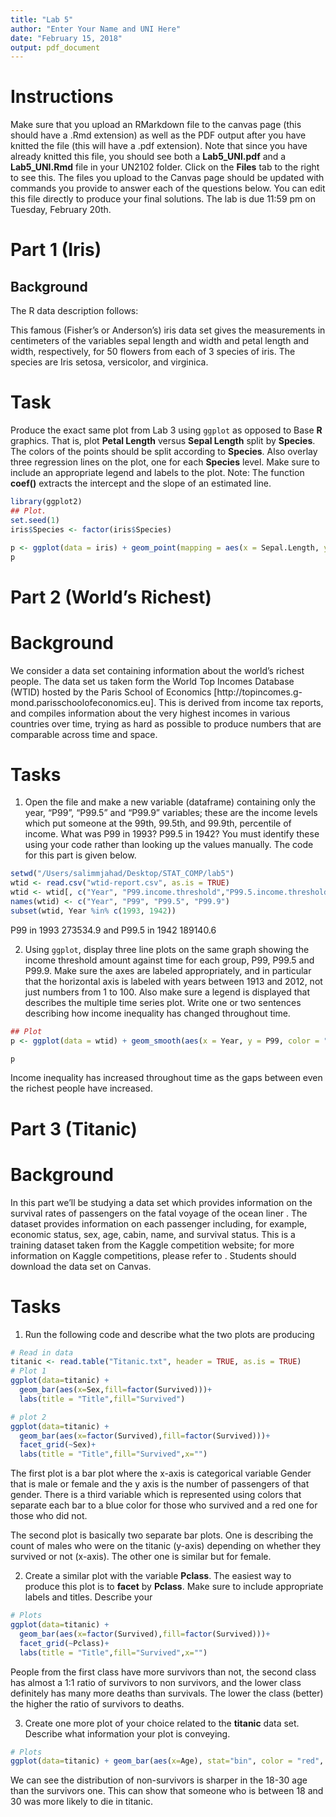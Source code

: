 ```yaml
---
title: "Lab 5"
author: "Enter Your Name and UNI Here"
date: "February 15, 2018"
output: pdf_document
---
```


# Instructions 
Make sure that you upload an RMarkdown file to the canvas page (this should have a .Rmd extension) as well as the PDF output after you have knitted the file (this will have a .pdf extension).  Note that since you have already knitted this file, you should see both a **Lab5_UNI.pdf** and a **Lab5_UNI.Rmd** file in your UN2102 folder.  Click on the **Files** tab to the right to see this.  The files you upload to the Canvas page should be updated with commands you provide to answer each of the questions below.  You can edit this file directly to produce your final solutions.  The lab is due 11:59 pm on Tuesday, February 20th.    

# Part 1 (Iris)  
## Background

The R data description follows:

This famous (Fisher's or Anderson's) iris data set gives the measurements in centimeters of the variables sepal length and width and petal length and width, respectively, for 50 flowers from each of 3 species of iris. The species are Iris setosa, versicolor, and virginica.

# Task

Produce the exact same plot from Lab 3 using `ggplot` as opposed to Base **R** graphics.  That is, plot **Petal Length** versus **Sepal Length** split by **Species**.  The colors of the points should be split according to **Species**.  Also overlay three regression lines on the plot, one for each **Species** level.  Make sure to include an appropriate legend and labels to the plot.   Note: The function **coef()** extracts the intercept and the slope of an estimated line.      

```r
library(ggplot2)
## Plot.
set.seed(1)
iris$Species <- factor(iris$Species)

p <- ggplot(data = iris) + geom_point(mapping = aes(x = Sepal.Length, y = Petal.Length, color = Species)) + geom_smooth(aes(x = Sepal.Length, y = Petal.Length, color = Species), method = "lm", se = FALSE)
p
```


# Part 2 (World's Richest)
# Background

We consider a data set containing information about the world's richest people. The data set us taken form the World Top Incomes Database (WTID) hosted by the Paris School of Economics [http://topincomes.g-mond.parisschoolofeconomics.eu]. This is derived from income tax reports, and compiles information about the very highest incomes in various countries over time, trying as hard as possible to produce numbers that are comparable across time and space.

# Tasks 

1) Open the file and make a new variable (dataframe) containing only the year, "P99", "P99.5" and "P99.9" variables; these are the income levels which put someone at the 99th, 99.5th, and 99.9th, percentile of income. What was P99 in 1993? P99.5 in 1942?
You must identify these using your code rather than looking up the values manually. The code for this part is given below. 
```r
setwd("/Users/salimmjahad/Desktop/STAT_COMP/lab5")
wtid <- read.csv("wtid-report.csv", as.is = TRUE)
wtid <- wtid[, c("Year", "P99.income.threshold","P99.5.income.threshold", "P99.9.income.threshold")]
names(wtid) <- c("Year", "P99", "P99.5", "P99.9")
subset(wtid, Year %in% c(1993, 1942))
```

P99 in 1993 273534.9 and P99.5 in 1942 189140.6


2) Using `ggplot`, display three line plots on the same graph showing the income threshold amount against time for each group, P99, P99.5 and P99.9. Make sure the axes are labeled appropriately, and in particular that the horizontal axis is labeled with years between 1913 and 2012, not just numbers from 1 to 100. Also make sure a legend is displayed that describes the multiple time series plot.  Write one or two sentences describing how income inequality has changed throughout time.  
```r
## Plot
p <- ggplot(data = wtid) + geom_smooth(aes(x = Year, y = P99, color = "P99"), method = "lm", se = FALSE) + geom_smooth(aes(x = Year, y = P99.5, color = "P99.5"), method = "lm", se = FALSE) + geom_smooth(aes(x = Year, y = P99.9, color = "P99.9"), method = "lm", se = FALSE) + ylab("Percentile")

p
```

Income inequality has increased throughout time as the gaps between even the richest people have increased.


# Part 3 (Titanic)

# Background

In this part we'll be studying a data set which provides information on the survival rates of passengers on the fatal voyage of the ocean liner \emph{Titanic}.  The dataset provides information on each passenger including, for example, economic status, sex, age, cabin, name, and survival status.  This is a training dataset taken from the Kaggle competition website; for more information on Kaggle competitions, please refer to \url{https://www.kaggle.com}.  Students should download the data set on Canvas.   


# Tasks 

1) Run the following code and describe what the two plots are producing


```r
# Read in data
titanic <- read.table("Titanic.txt", header = TRUE, as.is = TRUE)
# Plot 1
ggplot(data=titanic) +
  geom_bar(aes(x=Sex,fill=factor(Survived)))+
  labs(title = "Title",fill="Survived")
```


```r
# plot 2
ggplot(data=titanic) +
  geom_bar(aes(x=factor(Survived),fill=factor(Survived)))+
  facet_grid(~Sex)+
  labs(title = "Title",fill="Survived",x="")
```

The first plot is a bar plot where the x-axis is categorical variable Gender that is male or female and the y axis is the number of passengers of that gender. There is a third variable which is represented using colors that separate each bar to a blue color for those who survived and a red one for those who did not.

The second plot is basically two separate bar plots. One is describing the count of males who were on the titanic (y-axis) depending on whether they survived or not (x-axis). The other one is similar but for female. 


2) Create a similar plot with the variable **Pclass**.  The easiest way to produce this plot is to **facet** by **Pclass**.  Make sure to include appropriate labels and titles.  Describe your  

```r
# Plots
ggplot(data=titanic) +
  geom_bar(aes(x=factor(Survived),fill=factor(Survived)))+
  facet_grid(~Pclass)+
  labs(title = "Title",fill="Survived",x="")
```

People from the first class have more survivors than not, the second class has almost a 1:1 ratio of survivors to non survivors, and the lower class definitely has many more deaths than survivals. The lower the class (better) the higher the ratio of survivors to deaths. 

3)  Create one more plot of your choice related to the **titanic** data set.  Describe what information your plot is conveying.      

```r
# Plots
ggplot(data=titanic) + geom_bar(aes(x=Age), stat="bin", color = "red", binwidth = 4) + facet_grid(~Survived)
```

We can see the distribution of non-survivors is sharper in the 18-30 age than the survivors one. This can show that someone who is between 18 and 30 was more likely to die in titanic. 
